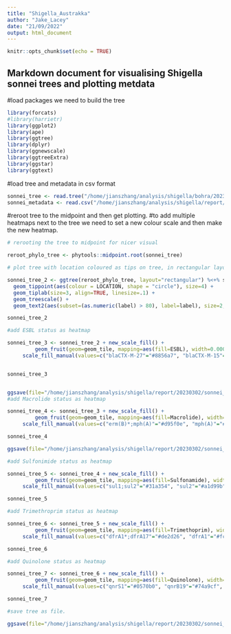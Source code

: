 ```yaml
---
title: "Shigella_Austrakka"
author: "Jake_Lacey"
date: "21/09/2022"
output: html_document
---
```


```r
knitr::opts_chunk$set(echo = TRUE)
```

## Markdown document for visualising Shigella sonnei trees and plotting metdata


#load packages we need to build the tree
```r
library(forcats)
#library(harrietr)
library(ggplot2)
library(ape)
library(ggtree)
library(dplyr)
library(ggnewscale)
library(ggtreeExtra)
library(ggstar)
library(ggtext)

```

#load tree and metadata in csv format

```r
sonnei_tree <- read.tree("/home/jianszhang/analysis/shigella/bohra/20230224/sonnei/report/core.newick")
sonnei_metadata <- read.csv("/home/jianszhang/analysis/shigella/report/20230302/Sonnei_meta_new.csv", na.strings="")

```


#reroot tree to the midpoint and then get plotting.
#to add multiple heatmaps next to the tree we need to set a new colour scale and then make the new heatmap.

```r

# rerooting the tree to midpoint for nicer visual

reroot_phylo_tree <- phytools::midpoint.root(sonnei_tree)

# plot tree with location coloured as tips on tree, in rectangular layout, and bootstrapping visualised

sonnei_tree_2 <- ggtree(reroot_phylo_tree, layout="rectangular") %<+% sonnei_metadata +
  geom_tippoint(aes(colour = LOCATION, shape = "circle"), size=4) +
  geom_tiplab(size=3, align=TRUE, linesize=.1) +
  geom_treescale() +
  geom_text2(aes(subset=(as.numeric(label) > 80), label=label), size=2, hjust=1.75, vjust=-1.0, check_overlap = TRUE)

sonnei_tree_2

#add ESBL status as heatmap

sonnei_tree_3 <- sonnei_tree_2 + new_scale_fill() +
         geom_fruit(geom=geom_tile, mapping=aes(fill=ESBL), width=0.000002,offset=0.2) +
     scale_fill_manual(values=c("blaCTX-M-27"="#8856a7", "blaCTX-M-15"="#9ebcda", "blaCTX-M-3"="#bcbddc", "No ESBL"="#f0f0f0"), na.value="white")


sonnei_tree_3


ggsave(file="/home/jianszhang/analysis/shigella/report/20230302/sonnei_tree_3.pdf", plot=sonnei_tree_3, width=15, height=15)
#add Macrolide status as heatmap

sonnei_tree_4 <- sonnei_tree_3 + new_scale_fill() +
         geom_fruit(geom=geom_tile, mapping=aes(fill=Macrolide), width=0.000002,offset=0.05) +
     scale_fill_manual(values=c("erm(B)*;mph(A)"="#d95f0e", "mph(A)"="#fec44f"), na.value="white")

sonnei_tree_4

ggsave(file="/home/jianszhang/analysis/shigella/report/20230302/sonnei_tree_4.pdf", plot=sonnei_tree_4, width=15, height=15)

#add Sulfonimide status as heatmap

sonnei_tree_5 <- sonnei_tree_4 + new_scale_fill() +
         geom_fruit(geom=geom_tile, mapping=aes(fill=Sulfonamide), width=0.000002,offset=0.05) +
     scale_fill_manual(values=c("sul1;sul2"="#31a354", "sul2"="#a1d99b"), na.value="white")

sonnei_tree_5

#add Trimethroprim status as heatmap

sonnei_tree_6 <- sonnei_tree_5 + new_scale_fill() +
         geom_fruit(geom=geom_tile, mapping=aes(fill=Trimethoprim), width=0.000002,offset=0.05) +
     scale_fill_manual(values=c("dfrA1*;dfrA17"="#de2d26", "dfrA1"="#fc9272", "dfrA1*"="#fcae91"), na.value="white")

sonnei_tree_6

#add Quinolone status as heatmap

sonnei_tree_7 <- sonnei_tree_6 + new_scale_fill() +
         geom_fruit(geom=geom_tile, mapping=aes(fill=Quinolone), width=0.000002,offset=0.05) +
     scale_fill_manual(values=c("qnrS1"="#0570b0", "qnrB19"="#74a9cf", "qnrS13"="#bdc9e1"), na.value="white")

sonnei_tree_7

#save tree as file.

ggsave(file="/home/jianszhang/analysis/shigella/report/20230302/sonnei_tree_7.pdf", plot=sonnei_tree_7, width=15, height=15)

```
